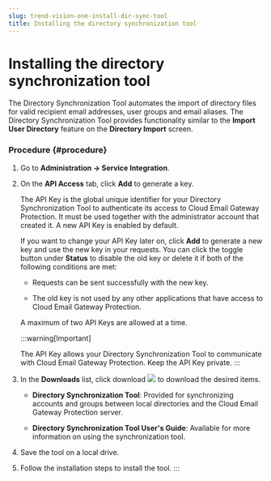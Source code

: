 ```yaml
---
slug: trend-vision-one-install-dir-sync-tool
title: Installing the directory synchronization tool
---
```

# Installing the directory synchronization tool

The Directory Synchronization Tool automates the import of directory files for valid recipient email addresses, user groups and email aliases. The Directory Synchronization Tool provides functionality similar to the **Import User Directory** feature on the **Directory Import** screen.

### Procedure {#procedure}

1.  Go to **Administration → Service Integration**.

2.  On the **API Access** tab, click **Add** to generate a key.

    The API Key is the global unique identifier for your Directory Synchronization Tool to authenticate its access to Cloud Email Gateway Protection. It must be used together with the administrator account that created it. A new API Key is enabled by default.

    If you want to change your API Key later on, click **Add** to generate a new key and use the new key in your requests. You can click the toggle button under **Status** to disable the old key or delete it if both of the following conditions are met:

    - Requests can be sent successfully with the new key.

    - The old key is not used by any other applications that have access to Cloud Email Gateway Protection.

    A maximum of two API Keys are allowed at a time.

    :::warning[Important]

    The API Key allows your Directory Synchronization Tool to communicate with Cloud Email Gateway Protection. Keep the API Key private.
    :::

3.  In the **Downloads** list, click download ![](/images/download=GUID-145C4700-C4A4-4A29-998D-4605A99BA744=2=en-us=Low.webp) to download the desired items.

    - **Directory Synchronization Tool**: Provided for synchronizing accounts and groups between local directories and the Cloud Email Gateway Protection server.

    - **Directory Synchronization Tool User's Guide**: Available for more information on using the synchronization tool.

4.  Save the tool on a local drive.

5.  Follow the installation steps to install the tool.
:::

